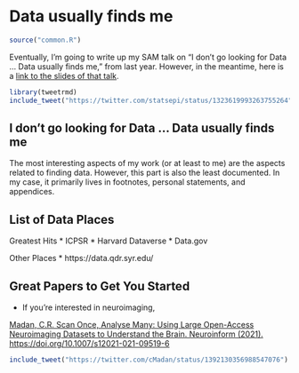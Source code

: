 # Data usually finds me

```r
source("common.R")
```

Eventually, I'm going to write up my SAM talk on "I don't go looking for Data … Data usually finds me," from last year. However, in the meantime, here is a [link to the slides of that talk](https://github.com/DataScience4Psych/DataScience4Psych/raw/main/admin/pdfs/sam_vfinal.pdf).


```r
library(tweetrmd)
include_tweet("https://twitter.com/statsepi/status/1323619993263755264")
```

## I don’t go looking for Data … Data usually finds me

The most interesting aspects of my work (or at least to me) are the aspects related to finding data. However, this part is also the least documented. In my case, it primarily lives in footnotes, personal statements, and appendices.

## List of Data Places

Greatest Hits
* ICPSR
* Harvard Dataverse
* Data.gov

Other Places
* https://data.qdr.syr.edu/


## Great Papers to Get You Started

* If you're interested in neuroimaging,

[Madan, C.R. Scan Once, Analyse Many: Using Large Open-Access Neuroimaging Datasets to Understand the Brain. Neuroinform (2021). https://doi.org/10.1007/s12021-021-09519-6](https://link.springer.com/article/10.1007/s12021-021-09519-6)

```r

include_tweet("https://twitter.com/cMadan/status/1392130356988547076")
```
